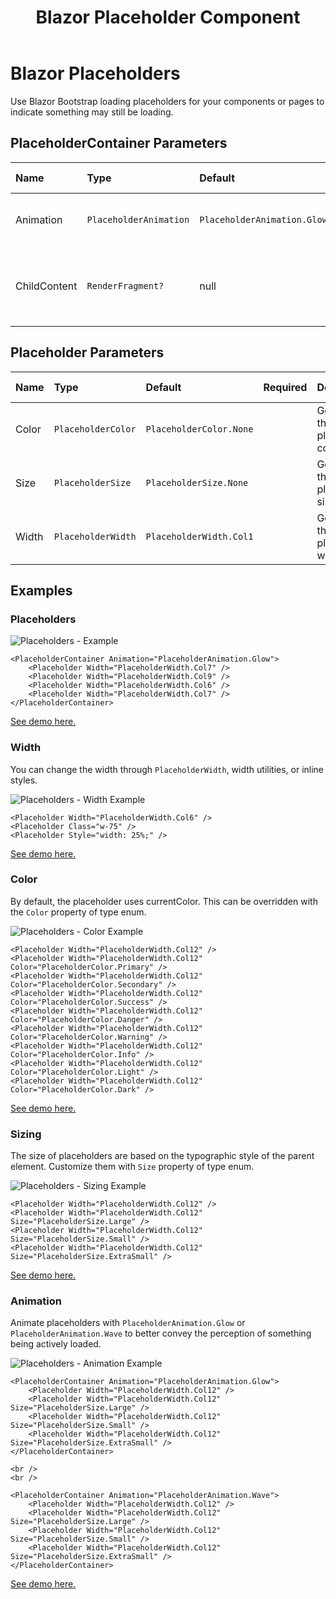 ﻿---
title: Blazor Placeholder Component
description: Use Blazor Bootstrap loading placeholders for your components or pages to indicate something may still be loading. 
image: https://i.imgur.com/Mw13qfX.png

sidebar_label: Placeholders
sidebar_position: 18
---


# Blazor Placeholders

Use Blazor Bootstrap loading placeholders for your components or pages to indicate something may still be loading.

<CarbonAd />

## PlaceholderContainer Parameters

| Name | Type | Default | Required | Description | Added Version |
|:--|:--|:--|:--|:--|:--|
| Animation | `PlaceholderAnimation` | `PlaceholderAnimation.Glow` | | Gets or sets the placeholder animation. | 1.0.0 |
| ChildContent | `RenderFragment?` | null | ✔️ | Gets or sets the content to be rendered within the component. | 1.0.0 |

## Placeholder Parameters

| Name | Type | Default | Required | Description | Added Version |
|:--|:--|:--|:--|:--|:--|
| Color | `PlaceholderColor` | `PlaceholderColor.None` | | Gets or sets the placeholder color. | 1.0.0 |
| Size | `PlaceholderSize` | `PlaceholderSize.None` | | Gets or sets the placeholder size. | 1.0.0 |
| Width | `PlaceholderWidth` | `PlaceholderWidth.Col1` | | Gets or sets the placeholder width. | 1.0.0 |

## Examples

### Placeholders

<img src="https://i.imgur.com/Mw13qfX.png" alt="Placeholders - Example" />

```cshtml showLineNumbers
<PlaceholderContainer Animation="PlaceholderAnimation.Glow">
    <Placeholder Width="PlaceholderWidth.Col7" />
    <Placeholder Width="PlaceholderWidth.Col9" />
    <Placeholder Width="PlaceholderWidth.Col6" />
    <Placeholder Width="PlaceholderWidth.Col7" />
</PlaceholderContainer>
```

[See demo here.](https://demos.blazorbootstrap.com/placeholders#examples)

### Width

You can change the width through `PlaceholderWidth`, width utilities, or inline styles.

<img src="https://i.imgur.com/JcLisSd.png" alt="Placeholders - Width Example" />

```cshtml showLineNumbers
<Placeholder Width="PlaceholderWidth.Col6" />
<Placeholder Class="w-75" />
<Placeholder Style="width: 25%;" />
```

[See demo here.](https://demos.blazorbootstrap.com/placeholders#width)

### Color

By default, the placeholder uses currentColor. This can be overridden with the `Color` property of type enum.

<img src="https://i.imgur.com/g8m05MQ.png" alt="Placeholders - Color Example" />

```cshtml showLineNumbers
<Placeholder Width="PlaceholderWidth.Col12" />
<Placeholder Width="PlaceholderWidth.Col12" Color="PlaceholderColor.Primary" />
<Placeholder Width="PlaceholderWidth.Col12" Color="PlaceholderColor.Secondary" />
<Placeholder Width="PlaceholderWidth.Col12" Color="PlaceholderColor.Success" />
<Placeholder Width="PlaceholderWidth.Col12" Color="PlaceholderColor.Danger" />
<Placeholder Width="PlaceholderWidth.Col12" Color="PlaceholderColor.Warning" />
<Placeholder Width="PlaceholderWidth.Col12" Color="PlaceholderColor.Info" />
<Placeholder Width="PlaceholderWidth.Col12" Color="PlaceholderColor.Light" />
<Placeholder Width="PlaceholderWidth.Col12" Color="PlaceholderColor.Dark" />
```

[See demo here.](https://demos.blazorbootstrap.com/placeholders#color)

### Sizing

The size of placeholders are based on the typographic style of the parent element. Customize them with `Size` property of type enum.

<img src="https://i.imgur.com/udkkloE.png" alt="Placeholders - Sizing Example" />

```cshtml showLineNumbers
<Placeholder Width="PlaceholderWidth.Col12" />
<Placeholder Width="PlaceholderWidth.Col12" Size="PlaceholderSize.Large" />
<Placeholder Width="PlaceholderWidth.Col12" Size="PlaceholderSize.Small" />
<Placeholder Width="PlaceholderWidth.Col12" Size="PlaceholderSize.ExtraSmall" />
```

[See demo here.](https://demos.blazorbootstrap.com/placeholders#sizing)

### Animation

Animate placeholders with `PlaceholderAnimation.Glow` or `PlaceholderAnimation.Wave` to better convey the perception of something being actively loaded.

<img src="https://i.imgur.com/loMuJzD.png" alt="Placeholders - Animation Example" />

```cshtml showLineNumbers
<PlaceholderContainer Animation="PlaceholderAnimation.Glow">
    <Placeholder Width="PlaceholderWidth.Col12" />
    <Placeholder Width="PlaceholderWidth.Col12" Size="PlaceholderSize.Large" />
    <Placeholder Width="PlaceholderWidth.Col12" Size="PlaceholderSize.Small" />
    <Placeholder Width="PlaceholderWidth.Col12" Size="PlaceholderSize.ExtraSmall" />
</PlaceholderContainer>

<br />
<br />

<PlaceholderContainer Animation="PlaceholderAnimation.Wave">
    <Placeholder Width="PlaceholderWidth.Col12" />
    <Placeholder Width="PlaceholderWidth.Col12" Size="PlaceholderSize.Large" />
    <Placeholder Width="PlaceholderWidth.Col12" Size="PlaceholderSize.Small" />
    <Placeholder Width="PlaceholderWidth.Col12" Size="PlaceholderSize.ExtraSmall" />
</PlaceholderContainer>
```

[See demo here.](https://demos.blazorbootstrap.com/placeholders#animation)